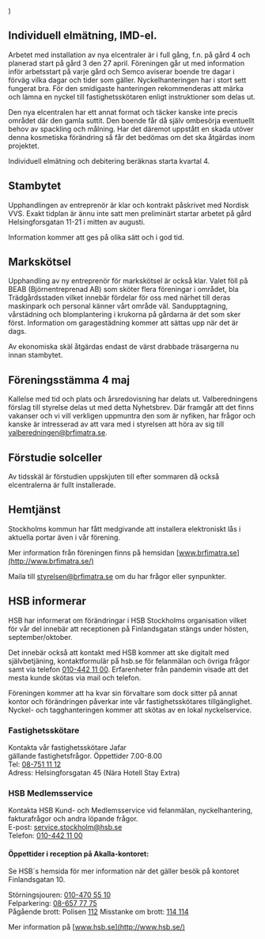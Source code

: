
  <MDXProvider>
      <Body>
          <Centered2
        introducing="Nyhetsbrev från din förening HSB/Brf Imatra"
        title="Brf Imatra informerar"
        summary="Akalla 2023-04-20"
      >
               <main {...props} />
          </Centered2>
      </Body>
  </MDXProvider>
)

## Individuell elmätning, IMD-el.

Arbetet med installation av nya elcentraler är i full gång, f.n. på gård
4 och planerad start på gård 3 den 27 april. Föreningen går ut med
information inför arbetsstart på varje gård och Semco aviserar boende
tre dagar i förväg vilka dagar och tider som gäller. Nyckelhanteringen
har i stort sett fungerat bra. För den smidigaste hanteringen
rekommenderas att märka och lämna en nyckel till fastighetsskötaren
enligt instruktioner som delas ut.

Den nya elcentralen har ett annat format och täcker kanske inte precis
området där den gamla suttit. Den boende får då själv ombesörja
eventuellt behov av spackling och målning. Har det däremot uppstått en
skada utöver denna kosmetiska förändring så får det bedömas om det ska
åtgärdas inom projektet.

Individuell elmätning och debitering beräknas starta kvartal 4.

## Stambytet 

Upphandlingen av entreprenör är klar och kontrakt påskrivet med Nordisk VVS. Exakt tidplan är ännu inte satt men preliminärt startar arbetet på gård Helsingforsgatan 11-21 i mitten av augusti.

Information kommer att ges på olika sätt och i god tid.

## Markskötsel

Upphandling av ny entreprenör för markskötsel är också klar. Valet föll
på BEAB (Björnentreprenad AB) som sköter flera föreningar i området, bla
Trädgårdsstaden vilket innebär fördelar för oss med närhet till deras
maskinpark och personal känner vårt område väl. Sandupptagning,
vårstädning och blomplantering i krukorna på gårdarna är det som sker
först. Information om garagestädning kommer att sättas upp när det är
dags.

Av ekonomiska skäl åtgärdas endast de värst drabbade träsargerna nu
innan stambytet.

## Föreningsstämma 4 maj

Kallelse med tid och plats och årsredovisning har delats ut.
Valberedningens förslag till styrelse delas ut med detta Nyhetsbrev. Där
framgår att det finns vakanser och vi vill verkligen uppmuntra den som
är nyfiken, har frågor och kanske är intresserad av att vara med i
styrelsen att höra av sig till
[valberedningen@brfimatra.se](mailto:valberedningen@brfimatra.se).

## Förstudie solceller

Av tidsskäl är förstudien uppskjuten till efter sommaren då också elcentralerna är fullt installerade.

## Hemtjänst

Stockholms kommun har fått medgivande att installera elektroniskt lås i
aktuella portar även i vår förening.

Mer information från föreningen finns på hemsidan
[www.brfimatra.se](http://www.brfimatra.se/)

Maila till
[styrelsen@brfimatra.se](mailto:info@brfimatra.se) om du
har frågor eller synpunkter.

##  HSB informerar

HSB har informerat om förändringar i HSB Stockholms organisation vilket
för vår del innebär att receptionen på Finlandsgatan stängs under hösten, september/oktober.

Det innebär också att kontakt med HSB kommer att ske digitalt med
självbetjäning, kontaktformulär på hsb.se för felanmälan och övriga
frågor samt via telefon [010-442 11 00](tel:010-4421100). Erfarenheter från pandemin visade
att det mesta kunde skötas via mail och telefon.

Föreningen kommer att ha kvar sin förvaltare som dock sitter på annat
kontor och förändringen påverkar inte vår fastighetsskötares
tillgänglighet. Nyckel- och tagghanteringen kommer att skötas av en
lokal nyckelservice.

### Fastighetsskötare
Kontakta vår fastighetsskötare Jafar\
gällande fastighetsfrågor. Öppettider 7.00-8.00\
Tel: [08-751 11 12](tel:08-7511112)\
Adress: Helsingforsgatan 45 (Nära Hotell Stay Extra)

### HSB Medlemsservice
Kontakta HSB Kund- och Medlemsservice vid felanmälan, nyckelhantering,
fakturafrågor och andra löpande frågor.\
E-post: service.stockholm@hsb.se\
Telefon: [010-442 11 00](tel:010-4421100)

#### Öppettider i reception på Akalla-kontoret:
Se HSB´s hemsida för mer information när det gäller besök på kontoret
Finlandsgatan 10.

Störningsjouren: [010-470 55 10](tel:010-4705510)\
Felparkering: [08-657 77 75](tel:08-6577775)\
Pågående brott: Polisen [112](tel:112) Misstanke om brott: [114 114](tel:114114)

Mer information på [www.hsb.se](http://www.hsb.se/)
